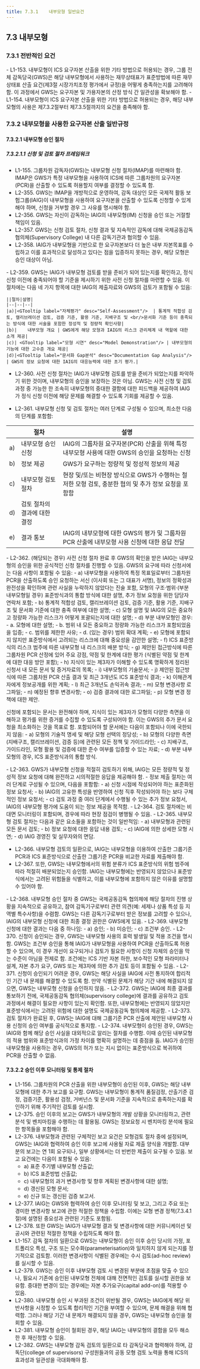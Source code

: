 ```yaml
---
title: 7.3.1	내부모형 일반요건
---
```

## 7.3	내부모형 
### 7.3.1	전반적인 요건
<GCallout severity="info" title ="내부모형 적용의 전반적인 요건">
- L1-153. 내부모형이 ICS 요구자본 산출을 위한 기타 방법으로 허용되는 경우, 그룹 전체 감독당국(GWS)은 해당 내부모형에서 사용하는 재무상태표가 표준방법에 따른 재무상태표 산출 요건(제3절 시장가치조정 평가에서 규정)을 어떻게 충족하는지를 고려해야 함. 이 과정에서 GWS는 요구자본 및 가용자본의 산정 방식 간 일관성을 확보해야 함.
- L1-154. 내부모형이 ICS 요구자본 산출을 위한 기타 방법으로 허용되는 경우, 해당 내부모형의 사용은 제7.3.2절부터 제7.3.5절까지의 요건을 충족해야 함.
</GCallout>


### 7.3.2	내부모형을 사용한 요구자본 산출 일반규정
#### 7.3.2.1	내부모형 승인 절차
##### 7.3.2.1.1	신청 및 검토 절차 프레임워크
- L1-155. 그룹차원 감독자(GWS)는 내부모형 신청 절차(IMAP)를 마련해야 함. IMAP은 GWS가 특정 내부모형을 사용하여 ICS에 따른 그룹차원의 요구자본(PCR)을 산출할 수 있도록 허용할지 여부를 결정할 수 있도록 함.
- L2-355. GWS는 IMAP을 개방적으로 운영하여, 감독 대상인 모든 국제적 활동 보험그룹(IAIG)이 내부모형을 사용하여 요구자본을 산출할 수 있도록 신청할 수 있게 해야 하며, 신청을 거부할 경우 그 사유를 명시해야 함.
- L2-356. GWS는 자신이 감독하는 IAIG의 내부모형(IM) 신청을 승인 또는 거절할 책임이 있음.
- L2-357. GWS는 신청 검토 절차, 신청 결과 및 지속적인 감독에 대해 국제공동감독 협의체(Supervisory College) 내 다른 감독기관과 협의할 수 있음.
- L2-358. IAIG가 내부모형을 기반으로 한 요구자본보다 더 높은 내부 자본목표를 수립하고 이를 효과적으로 달성하고 있다는 점을 입증하지 못하는 경우, 해당 모형은 승인 대상이 아님.

<TabView>
<TabPanel header="1)	사전 신청 절차 ">
  - L2-359. GWS는 IAIG가 내부모형 검토를 받을 준비가 되어 있는지를 확인하고, 정식 신청 이전에 충족되어야 할 기준을 제시하기 위한 사전 신청 절차를 마련할 수 있음. 이 절차에는 다음 네 가지 항목에 대한 IAIG의 제출자료와 GWS의 검토가 포함될 수 있음:

    ||절차|설명|
    |--|--|--|
    |a)|<GTooltip label="자체평가" desc="Self-Assessment"/>	 | 통계적 적합성 검토, 캘리브레이션 검토, 검증 기준, 활용 기준, 지배구조 및 <br/>문서화 기준 등이 충족되는 방식에 대한 서술을 포함한 정성적 및 정량적 확인사항|
    |b)|	내부모형 개요 | GWS에게 해당 모형과 IAIG의 리스크 관리체계 내 역할에 대한 소개 제공|
    |c)| <GTooltip label="모형 시연" desc="Model Demonstration"/> | 내부모형의 기능에 대한 고수준 개요 제공|
    |d)|<GTooltip label="문서화 Gap분석" desc="Documentation Gap Analysis"/>	 | GWS의 정보 요청에 대한 IAIG의 대응능력에 대한 초기 평가.|

  - L2-360. 사전 신청 절차는 IAIG가 내부모형 검토를 받을 준비가 되었는지를 파악하기 위한 것이며, 내부모형의 승인을 보장하는 것은 아님. GWS는 사전 신청 및 검토 과정 중 가능한 한 조속히 내부모형의 중대한 결함에 대한 피드백을 제공하여 IAIG가 정식 신청 이전에 해당 문제를 해결할 수 있도록 기회를 제공할 수 있음.

</TabPanel>
<TabPanel header="2)	신청 절차 ">

- L2-361. 내부모형 신청 및 검토 절차는 여러 단계로 구성될 수 있으며, 최소한 다음의 단계를 포함함:
<GCallout severity="info" title ="내부모형 신청 및 검토 절차">
  
  ||절차|설명|
  |--|--|--|
  |a)| 내부모형 승인 신청 | IAIG의 그룹차원 요구자본(PCR) 산출을 위해 특정 내부모형 사용에 대한 GWS의 승인을 요청하는 신청|
  |b)| 정보 제공 | GWS가 요구하는 정량적 및 정성적 정보의 제공|
  |c)| 내부모형 검토 절차 | 현장 및/또는 비현장 방식으로 GWS가 수행하는 철저한 모형 검토, 충분한 협의 및 추가 정보 요청을 포함함|
  |d)| 검토 절차의 결과에 대한 결정||
  |e)| 결과 통보 | IAIG의 내부모형에 대한 GWS의 평가 및 그룹차원 PCR 산출에 내부모형 사용 신청에 대한 응답 전달|
</GCallout>

<Accordion activeIndex={[0]}>
<AccordionTab header="1)	내부모형 승인 신청 ">
  - L2-362. (해당되는 경우) 사전 신청 절차 완료 후 GWS의 확인을 받은 IAIG는 내부모형의 승인을 위한 공식적인 신청 절차를 진행할 수 있음. GWS의 요구에 따라 신청서에는 다음 사항이 포함될 수 있음:
    - a)	내부모형을 사용하여 특정 목표일로부터 그룹차원 PCR을 산출하도록 승인 요청하는 서신 (이사회 또는 그 대표가 서명), 정보의 정확성과 완전성을 확인하며 관련 사실을 누락하지 않았다는 진술 포함, 모형의 구조·범위·(부분 내부모형일 경우) 표준방식과의 통합 방식에 대한 설명, 추가 정보 요청을 위한 담당자 연락처 포함;
    - b)	통계적 적합성 검토, 캘리브레이션 검토, 검증 기준, 활용 기준, 지배구조 및 문서화 기준에 대한 충족 여부에 대한 설명;
    - c)	모형 설명 및 IAIG의 모든 중요하고 정량화 가능한 리스크가 어떻게 포괄되는지에 대한 설명;
    - d)	부분 내부모형인 경우:
      - a.	모형에 대한 설명;
      - b.	범위 내 모든 중요하고 정량화 가능한 리스크가 포함되었음을 입증;
      - c.	범위를 제한한 사유;
      - d.	(있는 경우) 범위 확대 계획;
    - e)	모형에 포함되지 않지만 표준방식에서 고려되는 리스크에 대해 중요성을 감안한 설명;
    - f)	ICS 표준방식의 리스크 범주에 따른 내부모형 내 리스크의 배분 방식;
    - g)	제안된 접근방식에 따른 그룹차원 PCR 산정에 있어 주요 강점, 약점 및 한계에 대한 평가 (식별된 약점 및 한계에 대한 대응 방안 포함);
    - h)	지식이 있는 제3자가 이해할 수 있도록 명확하게 정리된 신청서 내 모든 문서 및 증거자료의 목록;
    - i)	내부모형의 기술문서;
    - j)	제안된 접근방식에 따른 그룹차원 PCR 산출 결과 및 최근 3개년도 ICS 표준방식 결과;
    - k)	이해관계자에게 정보공개를 위한 계획;
    - l)	최근 3개년도 손익귀속 결과;
    - m)	모형 변경사항 로그파일;
    - n)	예정된 향후 변경사항;
    - o)	검증 결과에 대한 로그파일;
    - p)	모형 변경 정책에 대한 제안.

  신청에 포함되는 문서는 완전해야 하며, 지식이 있는 제3자가 모형의 다양한 측면을 이해하고 평가를 위한 증거를 수집할 수 있도록 구성되어야 함. 이는 GWS의 추가 문서 요청을 최소화하는 것을 목표로 함. 포함되어야 할 문서에는 다음이 포함되나 이에 국한되지 않음:
    - a)	모형의 기술적 명세 및 해당 모형 선택의 정당성;
    - b)	모형의 다양한 측면(지배구조, 캘리브레이션, 검증 등)에 관련된 모든 정책 및 가이드라인;
    - c)	지배구조, 가이드라인, 모형 활용 및 검증에 대한 준수 여부를 입증할 수 있는 자료;
    - d)	부분 내부모형의 경우, ICS 표준방식과의 통합 방식.
      
</AccordionTab>
<AccordionTab header="2)	정보 제공 ">
  - L2-363. GWS가 내부모형 신청을 적절히 검토하기 위해, IAIG는 모든 정량적 및 정성적 정보 요청에 대해 완전하고 시의적절한 응답을 제공해야 함.
  - 정보 제출 절차는 여러 단계로 구성될 수 있으며, 다음을 포함함:
    - a)	신청 시점에 작성되어야 하는 표준화된 정보 요청서;
    - b)	IAIG의 고유한 특성을 반영하여 신청 직후 작성되어야 하는 보다 구체적인 정보 요청서;
    - c)	검토 과정 중 여러 단계에서 수행될 수 있는 추가 정보 요청서, IAIG의 내부모형 평가에 도움이 되는 정보 제공을 목적함.
      
</AccordionTab>
<AccordionTab header="3)	내부모형 검토 절차 ">
  - L2-364. 검토 절차에는 비대면 모니터링이 포함되며, 경우에 따라 현장 점검이 병행될 수 있음.  
  - L2-365. 내부모형 검토 절차는 다음과 같은 요소들을 포함하는 것이 일반적임:
    - a)	내부모형과 관련된 모든 문서 검토;
    - b)	정보 요청에 대한 응답 내용 검토;
    - c)	IAIG에 의한 상세한 모형 시연;
    - d)	IAIG 경영진 및 실무자와의 면담.

  - L2-366. 내부모형 검토의 일환으로, IAIG는 내부모형을 이용하여 산출한 그룹기준 PCR과 ICS 표준방식으로 산출한 그룹기준 PCR을 비교한 자료를 제출해야 함.
  - L2-367. 또한, GWS는 내부모형에서의 위험 분류가 ICS 표준방식의 위험 범주에 따라 적절히 배분되었는지 승인함. IAIG는 내부모형에는 반영되지 않았으나 표준방식에서는 고려된 위험들을 식별하고, 이를 내부모형에 포함하지 않은 이유를 설명할 수 있어야 함.
      
</AccordionTab>
<AccordionTab header="4)	국제공동감독 협의체(supervisory college)과의 협의 ">
  - L2-368. 내부모형 승인 절차 중 GWS는 국제공동감독 협의체에 해당 절차의 진행 상황을 지속적으로 공유하고, 참여 감독기구로부터 관련 의견(예: 세제나 상품 특성 등 지역별 특수사항)을 수렴함. GWS는 다른 감독기구로부터 받은 정보를 고려할 수 있으나, IAIG의 내부모형 신청에 대한 최종 결정 권한은 GWS에게 있음.
      
</AccordionTab>
<AccordionTab header="5)	승인 결과 결정 ">
  - L2-369. 내부모형 신청에 대한 결과는 다음 중 하나임:
    - a)	승인;
    - b)	미승인;
    - c)	조건부 승인.
  - L2-370. 신청이 승인되는 경우, GWS는 내부모형 사용의 효력 발생일 및 적용 조건을 명시함. GWS는 조건부 승인을 통해 IAIG가 내부모형을 사용하여 PCR을 산출하도록 허용할 수 있으며, 이 경우 개선이 요구되거나 검토가 필요한 사항이 신청 자체의 승인을 막는 수준이 아님을 전제로 함. 조건에는 ICS 기반 자본 하한, 보수적인 모형 파라미터나 설계, 자본 추가 요구, GWS 또는 제3자에 의한 추가 검토 등이 포함될 수 있음.
  - L2-371. 신청이 승인되기 어려운 경우, GWS는 해당 사실을 IAIG에 사전 통지하여 합리적인 기간 내 문제를 해결할 수 있도록 함. 만약 식별된 문제가 해당 기간 내에 해결되지 않으면, GWS는 내부모형 신청을 승인하지 않음.
      
</AccordionTab>
<AccordionTab header="6)	결정 결과의 통보 ">
  - L2-372. GWS는 IAIG에 최종 결과를 통보하기 전에, 국제공동감독 협의체(supervisory college)에 결과를 공유하고 검토 과정에서 해결이 필요한 사항이 있는지 확인함. 또한, 내부모형에는 반영되지 않았지만 표준방식에서는 고려된 위험에 대한 설명도 국제공동감독 협의체에 제공함.
  - L2-373. 검토 절차가 완료된 후, GWS는 IAIG에 대해 그룹기준 PCR 산출에 제안된 내부모형 사용 신청의 승인 여부를 공식적으로 통지함.
  - L2-374. 내부모형이 승인된 경우, GWS는 IAIG와 함께 해당 승인 사실을 대외적으로 알리는 절차를 수행함. 이때 승인된 내부모형의 적용 범위와 표준방식과의 가정 차이를 명확히 설명하는 데 중점을 둠. IAIG가 승인된 내부모형을 사용하는 경우, GWS의 허가 또는 지시 없이는 표준방식으로 복귀하여 PCR을 산출할 수 없음.
      
</AccordionTab>
</Accordion>

</TabPanel>
</TabView>


#### 7.3.2.2 승인 이후 모니터링 및 통제 절차

- L1-156. 그룹차원의 PCR 산출을 위한 내부모형이 승인된 이후, GWS는 해당 내부모형에 대한 추가 보고를 요구함. GWS는 내부모형이 통계적 품질검정, 산출기준 검정, 검증기준, 활용성 검정, 거버넌스 및 문서화 기준을 지속적으로 충족하는지를 확인하기 위해 주기적인 검토를 실시함.
- L2-375. 승인 이후의 보고는 GWS가 내부모형의 개발 상황을 모니터링하고, 관련 분석 및 벤치마킹을 수행하는 데 활용됨. GWS는 정보요청 시 벤치마킹 분석에 필요한 항목들을 포함해야 함.
- L2-376. 내부모형과 관련된 구체적인 보고 요건은 모형검토 절차 중에 설정되며, GWS는 IAIG와 협력하여 승인 이후 보고에 사용될 자료 제출 양식을 개발함. 대부분의 보고는 연 1회 요구되나, 일부 상황에서는 더 빈번한 제출이 요구될 수 있음. 보고 요건에는 다음이 포함될 수 있음:
  - a) 표준 주기별 내부모형 산출값;
  - b) ICS 표준방법 산출값;
  - c) 내부모형의 과거 변경사항 및 향후 계획된 변경사항에 대한 설명;
  - d) 갱신된 모형 문서;
  - e) 신규 또는 갱신된 검증 보고서.
- L2-377. IAIG는 GWS와 협력하여 승인 이후 모니터링 및 보고, 그리고 주요 또는 경미한 변경사항 보고에 관한 적절한 정책을 수립함. 이에는 모형 변경 정책(7.3.4.1절)에 설명된 중요성과 관련된 기준도 포함됨.
- L2-378. 또한 GWS는 IAIG가 내부모형 결과 및 변경사항에 대한 커뮤니케이션 및 공시와 관련된 적절한 정책을 수립하도록 해야 함.
- L1-157. 감독 절차의 일환으로 GWS는 내부모형이 승인 이후 승인 당시의 가정, 포트폴리오 특성, 구조 또는 모수화(parameterisation)와 일치하지 않게 되는지를 정기적으로 검토함. 이러한 변경사항이 식별된 경우에는 수시 검토(ad-hoc review)를 실시할 수 있음.
- L2-379. GWS는 승인 이후 내부모형 검토 시 변경된 부분에 초점을 맞출 수 있으나, 필요시 기존에 승인된 내부모형 전체에 대해 전면적인 검토를 실시할 권한을 보유함. 중대한 변경이 있는 경우에는 자본 추가요구(capital add-on)를 적용할 수 있음.
- L2-380. 내부모형 승인 시 부과된 조건이 위반될 경우, GWS는 IAIG에게 해당 위반사항을 시정할 수 있도록 합리적인 기간을 부여할 수 있으며, 문제 해결을 위해 협력함. 그러나 해당 기간 내 문제가 해결되지 않을 경우, GWS는 내부모형 승인을 철회할 수 있음.
- L2-381. 내부모형 승인이 철회된 경우, 해당 IAIG는 내부모형의 결함을 모두 해소한 후 재신청할 수 있음.
- L2-382. GWS는 내부모형 감독 검토의 일환으로 타 감독당국과 협력해야 하며, 감독단(college of supervisors) 구성원들과의 공동 모형 검토 노력을 통해 ICS의 효과성과 일관성을 극대화해야 함.
